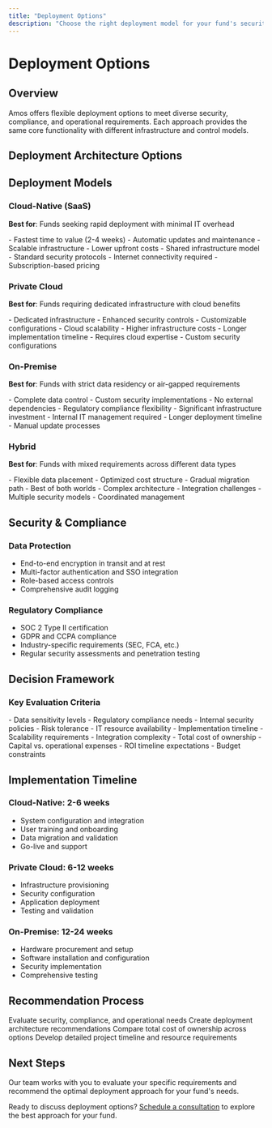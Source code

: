 ```yaml
---
title: "Deployment Options"
description: "Choose the right deployment model for your fund's security and operational requirements"
---
```


# Deployment Options

## Overview

Amos offers flexible deployment options to meet diverse security, compliance, and operational requirements. Each approach provides the same core functionality with different infrastructure and control models.

## Deployment Architecture Options


<IntegrationDiagrams />

## Deployment Models

### Cloud-Native (SaaS)
**Best for**: Funds seeking rapid deployment with minimal IT overhead

<CardGroup cols={2}>
  <Card title="Benefits" icon="check-circle">
    - Fastest time to value (2-4 weeks)
    - Automatic updates and maintenance
    - Scalable infrastructure
    - Lower upfront costs
  </Card>
  <Card title="Considerations" icon="info-circle">
    - Shared infrastructure model
    - Standard security protocols
    - Internet connectivity required
    - Subscription-based pricing
  </Card>
</CardGroup>

### Private Cloud
**Best for**: Funds requiring dedicated infrastructure with cloud benefits

<CardGroup cols={2}>
  <Card title="Benefits" icon="check-circle">
    - Dedicated infrastructure
    - Enhanced security controls
    - Customizable configurations
    - Cloud scalability
  </Card>
  <Card title="Considerations" icon="info-circle">
    - Higher infrastructure costs
    - Longer implementation timeline
    - Requires cloud expertise
    - Custom security configurations
  </Card>
</CardGroup>

### On-Premise
**Best for**: Funds with strict data residency or air-gapped requirements

<CardGroup cols={2}>
  <Card title="Benefits" icon="check-circle">
    - Complete data control
    - Custom security implementations
    - No external dependencies
    - Regulatory compliance flexibility
  </Card>
  <Card title="Considerations" icon="info-circle">
    - Significant infrastructure investment
    - Internal IT management required
    - Longer deployment timeline
    - Manual update processes
  </Card>
</CardGroup>

### Hybrid
**Best for**: Funds with mixed requirements across different data types

<CardGroup cols={2}>
  <Card title="Benefits" icon="check-circle">
    - Flexible data placement
    - Optimized cost structure
    - Gradual migration path
    - Best of both worlds
  </Card>
  <Card title="Considerations" icon="info-circle">
    - Complex architecture
    - Integration challenges
    - Multiple security models
    - Coordinated management
  </Card>
</CardGroup>

## Security & Compliance

### Data Protection
- End-to-end encryption in transit and at rest
- Multi-factor authentication and SSO integration
- Role-based access controls
- Comprehensive audit logging

### Regulatory Compliance
- SOC 2 Type II certification
- GDPR and CCPA compliance
- Industry-specific requirements (SEC, FCA, etc.)
- Regular security assessments and penetration testing

## Decision Framework

### Key Evaluation Criteria

<Tabs>
  <Tab title="Security Requirements">
    - Data sensitivity levels
    - Regulatory compliance needs
    - Internal security policies
    - Risk tolerance
  </Tab>
  <Tab title="Operational Factors">
    - IT resource availability
    - Implementation timeline
    - Scalability requirements
    - Integration complexity
  </Tab>
  <Tab title="Financial Considerations">
    - Total cost of ownership
    - Capital vs. operational expenses
    - ROI timeline expectations
    - Budget constraints
  </Tab>
</Tabs>

## Implementation Timeline

### Cloud-Native: 2-6 weeks
- System configuration and integration
- User training and onboarding
- Data migration and validation
- Go-live and support

### Private Cloud: 6-12 weeks
- Infrastructure provisioning
- Security configuration
- Application deployment
- Testing and validation

### On-Premise: 12-24 weeks
- Hardware procurement and setup
- Software installation and configuration
- Security implementation
- Comprehensive testing

## Recommendation Process

<Steps>
  <Step title="Requirements Assessment">
    Evaluate security, compliance, and operational needs
  </Step>
  <Step title="Architecture Design">
    Create deployment architecture recommendations
  </Step>
  <Step title="Cost-Benefit Analysis">
    Compare total cost of ownership across options
  </Step>
  <Step title="Implementation Planning">
    Develop detailed project timeline and resource requirements
  </Step>
</Steps>

## Next Steps

<Note>
Our team works with you to evaluate your specific requirements and recommend the optimal deployment approach for your fund's needs.
</Note>

Ready to discuss deployment options? [Schedule a consultation](/fund-leaders/implementation/getting-started) to explore the best approach for your fund.